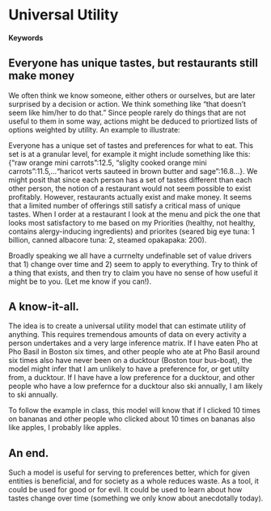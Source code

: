 # Universal Utility {#allseeingeye}

#### Keywords {-}


## Everyone has unique tastes, but restaurants still make money

We often think we know someone, either others or ourselves, but are later surprised by a decision or action.  We think something like "that doesn't seem like him/her to do that."  Since people rarely do things that are not useful to them in some way, actions might be deduced to priortized lists of options weighted by utility.  An example to illustrate:

Everyone has a unique set of tastes and preferences for what to eat.  This set is at a granular level, for example it might include something like this: {"raw orange mini carrots":12.5, "sliglty cooked orange mini carrots":11.5,..."haricot verts sauteed in brown butter and sage":16.8...}.  We might posit that since each person has a set of tastes different than each other person, the notion of a restaurant would not seem possible to exist profitably.  However, restaurants actually exist and make money.  It seems that a limited number of offerings still satisfy a critical mass of unique tastes.  When I order at a restaurant I look at the menu and pick the one that looks most satisfactory to me based on my Priorities (healthy, not healthy, contains alergy-inducing ingredients) and priorites (seared big eye tuna: 1 billion, canned albacore tuna: 2, steamed opakapaka: 200).

Broadly speaking we all have a currnelty undefinable set of value drivers that 1) change over time and 2) seem to apply to everything.  Try to think of a thing that exists, and then try to claim you have no sense of how useful it might be to you.  (Let me know if you can!).  

## A know-it-all.

The idea is to create a universal utility model that can estimate utility of anything.  This requires tremendous amounts of data on every activity a person undertakes and a very large inference matrix.  If I have eaten Pho at Pho Basil in Boston six times, and other people who ate at Pho Basil around six times also have never been on a ducktour (Boston tour bus-boat), the model might infer that I am unlikely to have a preference for, or get utilty from, a ducktour.  If I have have a low preference for a ducktour, and other people who have a low prefernce for a ducktour also ski annually, I am likely to ski annually.  

To follow the example in class, this model will know that if I clicked 10 times on bananas and other people who clicked about 10 times on bananas also like apples, I probably like apples.

## An end.

Such a model is useful for serving to preferences better, which for given entities is beneficial, and for society as a whole reduces waste.  As a tool, it could be used for good or for evil.  It could be used to learn about how tastes change over time (something we only know about anecdotally today).
